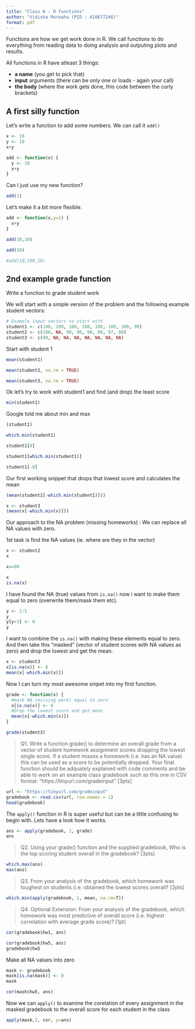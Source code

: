 ```yaml
---
title: "Class 6 : R functions"
author: "Vidisha Marwaha (PID : A16677246)"
format: pdf
---
```


Functions are how we get work done in R. We call functions to do everything from reading data to doing analysis and outputing plots and results.

All functions in R have atleast 3 things:

- **a name** (you get to pick that)
- **input** arguments (there can be only one or loads - again your call)
- **the body** (where the work gets done, this code between the curly brackets)

## A first silly function

Let's write a function to add some numbers. We can call it `add()`


```r
x <- 10
y <- 10
x+y
```


```r
add <- function(x) {
  y <- 10
  x+y
}
```

Can I just use my new function?

```r
add(1)
```

Let's make it a bit more flexible. 

```r
add <- function(x,y=1) {
  x+y
}

add(10,10)
```

```r
add(10)
```

```r
#add(10,100,10)
```


## 2nd example grade function

Write a function to grade student work

We will start with a simple version of the problem and the following example student vectors:


```r
# Example input vectors to start with
student1 <- c(100, 100, 100, 100, 100, 100, 100, 90)
student2 <- c(100, NA, 90, 90, 90, 90, 97, 80)
student3 <- c(90, NA, NA, NA, NA, NA, NA, NA)
```


Start with student 1

```r
mean(student1)
```

```r
mean(student2, na.rm = TRUE)
```

```r
mean(student3, na.rm = TRUE)
```


Ok let's try to work with student1 and find (and drop) the least score

```r
min(student1)
```

Google told me about min and max

```r
(student1)
```
```r
which.min(student1)
```
```r
student1[8]
```
```r
student1[which.min(student1)]
```

```r
student1[-8]
```

Our first working snippet that drops that lowest score and calculates the mean

```r
(mean(student1[-which.min(student1)]))
```

```r
x <- student3
(mean(x[-which.min(x)]))
```

Our approach to the NA problem (missing homeworks) : We can replace all NA values with zero.

1st task is find the NA values (ie. where are they in the vector)

```r
x <- student2
x
```

```r
x==90
```
```r
x
is.na(x)
```

I have found the NA (true) values from `is.na()` now i want to make them equal to zero (overwrite them/mask them etc).


```r
y <- 1:5
y
y[y>3] <- 0
y
```

I want to combine the `is.na()` with making these elements equal to zero. And then take this "masked" (vector of student scores with NA values as zero) and drop the lowest and get the mean.

```r
x <- student3
x[is.na(x)] <- 0
mean(x[-which.min(x)])
```

Now I can turn my most awesome snipet into my first function.


```r
grade <- function(x) {
  #mask NA (missing work) equal to zero
  x[is.na(x)] <- 0
  #Drop the lowest score and get mean
  mean(x[-which.min(x)])
}
```


```r
grade(student3)
```

> Q1. Write a function grade() to determine an overall grade from a vector of student homework assignment scores dropping the lowest single score. If a student misses a homework (i.e. has an NA value) this can be used as a score to be potentially dropped. Your final function should be adquately explained with code comments and be able to work on an example class gradebook such as this one in CSV format: “https://tinyurl.com/gradeinput” [3pts]


```r
url <- "https://tinyurl.com/gradeinput"
gradebook <- read.csv(url, row.names = 1)
head(gradebook)
```

The `apply()` function in R is super useful but can be a little confusing to begin with. Lets have a look how it works.

```r
ans <- apply(gradebook, 1, grade)
ans
```

> Q2. Using your grade() function and the supplied gradebook, Who is the top scoring student overall in the gradebook? [3pts]

```r
which.max(ans)
max(ans)
```


> Q3. From your analysis of the gradebook, which homework was toughest on students (i.e. obtained the lowest scores overall? [2pts]


```r
which.min(apply(gradebook, 2, mean, na.rm=T))
```

>Q4. Optional Extension: From your analysis of the gradebook, which homework was most predictive of overall score (i.e. highest correlation with average grade score)? [1pt]


```r
cor(gradebook$hw1, ans)
```


```r
cor(gradebook$hw5, ans)
gradebook$hw5
```

Make all NA values into zero
```r
mask <- gradebook
mask[is.na(mask)] <- 0
mask
```

```r
cor(mask$hw5, ans)
```
Now we can `apply()` to examine the corelation of every assignment in the masked gradebook to the overall score for each student in the class

```r
apply(mask,2, cor, y=ans)
```


